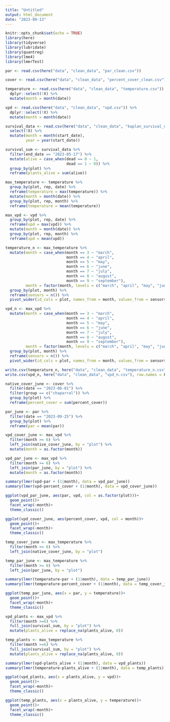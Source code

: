 ```yaml
---
title: "Untitled"
output: html_document
date: "2023-09-13"
---
```


```r
knitr::opts_chunk$set(echo = TRUE)
library(here)
library(tidyverse)
library(lubridate)
library(quantreg)
library(lme4)
library(lmerTest)
```

```r
par <- read.csv(here("data", "clean_data", "par_clean.csv"))

cover <- read.csv(here("data", "clean_data", "percent_cover_clean.csv"))

temperature <- read.csv(here("data", "clean_data", "temperature.csv")) %>% 
  dplyr::select(!X) %>% 
  mutate(month = month(date))

vpd <- read.csv(here("data", "clean_data", "vpd.csv")) %>% 
  dplyr::select(!X) %>% 
  mutate(month = month(date))

survival_data <- read.csv(here("data", "clean_data", "kaplan_survival_data.csv")) %>% 
  select(!X) %>% 
  mutate(month = month(start_date),
         year = year(start_date))

survival_sum <- survival_data %>% 
  filter(end_date == "2023-05-17") %>% 
  mutate(alive = case_when(dead == 0 ~ 1,
                           dead == 1 ~ 0)) %>% 
  group_by(plot) %>% 
  reframe(plants_alive = sum(alive))
```

```r
max_temperature <- temperature %>% 
  group_by(plot, rep, date) %>% 
  reframe(temperature = max(temperature)) %>% 
  mutate(month = month(date)) %>% 
  group_by(plot, rep, month) %>% 
  reframe(temperature = mean(temperature))

max_vpd <- vpd %>% 
  group_by(plot, rep, date) %>% 
  reframe(vpd = max(vpd)) %>% 
  mutate(month = month(date)) %>% 
  group_by(plot, rep, month) %>% 
  reframe(vpd = mean(vpd))

temperature_n <- max_temperature %>% 
  mutate(month = case_when(month == 3 ~ "march",
                           month == 4 ~ "april",
                           month == 5 ~ "may",
                           month == 6 ~ "june",
                           month == 7 ~ "july",
                           month == 8 ~ "august",
                           month == 9 ~ "september"),
         month = factor(month, levels = c("march", "april", "may", "june", "july", "august", "september"))) %>% 
  group_by(plot, month) %>% 
  reframe(sensors = n()) %>% 
  pivot_wider(id_cols = plot, names_from = month, values_from = sensors)

vpd_n <- max_vpd %>% 
  mutate(month = case_when(month == 3 ~ "march",
                           month == 4 ~ "april",
                           month == 5 ~ "may",
                           month == 6 ~ "june",
                           month == 7 ~ "july",
                           month == 8 ~ "august",
                           month == 9 ~ "september"),
         month = factor(month, levels = c("march", "april", "may", "june", "july", "august", "september"))) %>% 
  group_by(plot, month) %>% 
  reframe(sensors = n()) %>% 
  pivot_wider(id_cols = plot, names_from = month, values_from = sensors)

write.csv(temperature_n, here("data", "clean_data", "temperature_n.csv"), row.names = F)
write.csv(vpd_n, here("data", "clean_data", "vpd_n.csv"), row.names = F)
```


```r
native_cover_june <- cover %>% 
  filter(date == "2023-06-01") %>% 
  filter(group == c("chaparral")) %>% 
  group_by(plot) %>% 
  reframe(percent_cover = sum(percent_cover))

par_june <- par %>% 
  filter(date == "2023-09-25") %>% 
  group_by(plot) %>% 
  reframe(par = mean(par))

vpd_cover_june <- max_vpd %>% 
  filter(month >= 6) %>% 
  left_join(native_cover_june, by = "plot") %>% 
  mutate(month = as.factor(month))

vpd_par_june <- max_vpd %>% 
  filter(month >= 6) %>% 
  left_join(par_june, by = "plot") %>% 
  mutate(month = as.factor(month))

summary(lmer(vpd~par + (1|month), data = vpd_par_june))
summary(lmer(vpd~percent_cover + (1|month), data = vpd_cover_june))

ggplot(vpd_par_june, aes(par, vpd, col = as.factor(plot)))+
  geom_point()+
  facet_wrap(~month)+
  theme_classic()

ggplot(vpd_cover_june, aes(percent_cover, vpd, col = month))+
  geom_point()+
  facet_wrap(~month)+
  theme_classic()
```

```r
temp_cover_june <- max_temperature %>% 
  filter(month >= 6) %>% 
  left_join(native_cover_june, by = "plot")

temp_par_june <- max_temperature %>% 
  filter(month >= 6) %>% 
  left_join(par_june, by = "plot")

summary(lmer(temperature~par + (1|month), data = temp_par_june))
summary(lmer(temperature~percent_cover + (1|month), data = temp_cover_june))

ggplot(temp_par_june, aes(x = par, y = temperature))+
  geom_point()+
  facet_wrap(~month)+
  theme_classic()
```
```r
vpd_plants <- max_vpd %>% 
  filter(month >=6) %>% 
  full_join(survival_sum, by = "plot") %>% 
  mutate(plants_alive = replace_na(plants_alive, 0))

temp_plants <- max_temperature %>% 
  filter(month >=6) %>% 
  full_join(survival_sum, by = "plot") %>% 
  mutate(plants_alive = replace_na(plants_alive, 0))

summary(lmer(vpd~plants_alive + (1|month), data = vpd_plants))
summary(lmer(temperature~plants_alive + (1|month), data = temp_plants))

ggplot(vpd_plants, aes(x = plants_alive, y = vpd))+
  geom_point()+
  facet_wrap(~month)+
  theme_classic()

ggplot(temp_plants, aes(x = plants_alive, y = temperature))+
  geom_point()+
  facet_wrap(~month)+
  theme_classic()

```

